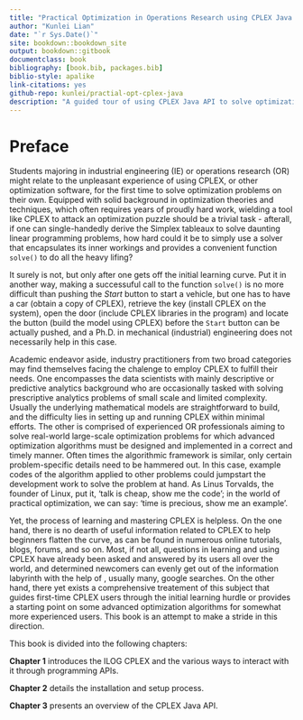 ```yaml
--- 
title: "Practical Optimization in Operations Research using CPLEX Java API"
author: "Kunlei Lian"
date: "`r Sys.Date()`"
site: bookdown::bookdown_site
output: bookdown::gitbook
documentclass: book
bibliography: [book.bib, packages.bib]
biblio-style: apalike
link-citations: yes
github-repo: kunlei/practial-opt-cplex-java
description: "A guided tour of using CPLEX Java API to solve optimization problems."
---
```


# Preface {- #preface}

Students majoring in industrial engineering (IE) or operations research (OR) might relate to the unpleasant experience of using CPLEX, or other optimization software, for the first time to solve optimization problems on their own.
Equipped with solid background in optimization theories and techniques, which often requires years of proudly hard work, wielding a tool like CPLEX to attack an optimization puzzle should be a trivial task - afterall, if one can single-handedly derive the Simplex tableaux to solve daunting linear programming problems, how hard could it be to simply use a solver that encapsulates its inner workings and provides a convenient function `solve()` to do all the heavy lifing?

It surely is not, but only after one gets off the initial learning curve.
Put it in another way, making a successuful call to the function `solve()` is no more difficult than pushing the *Start* button to start a vehicle, but one has to have a car (obtain a copy of CPLEX), retrieve the key (install CPLEX on the system), open the door (include CPLEX libraries in the program) and locate the button (build the model using CPLEX) before the `Start` button can be actually pushed, and a Ph.D. in mechanical (industrial) engineering does not necessarily help in this case.

Academic endeavor aside, industry practitioners from two broad categories may find themselves facing the chalenge to employ CPLEX to fulfill their needs.
One encompasses the data scientists with mainly descriptive or predictive analytics background who are occasionally tasked with solving prescriptive analytics problems of small scale and limited complexity.
Usually the underlying mathematical models are straightforward to build, and the difficulty lies in setting up and running CPLEX within minimal efforts.
The other is comprised of experienced OR professionals aiming to solve real-world large-scale optimization problems for which advanced optimization algorithms must be designed and implemented in a correct and timely manner.
Often times the algorithmic framework is similar, only certain problem-specific details need to be hammered out.
In this case, example codes of the algorithm applied to other problems could jumpstart the development work to solve the problem at hand.
As Linus Torvalds, the founder of Linux, put it, 'talk is cheap, show me the code'; in the world of practical optimization, we can say: 'time is precious, show me an example'.

Yet, the process of learning and mastering CPLEX is helpless.
On the one hand, there is no dearth of useful information related to CPLEX to help beginners flatten the curve, as can be found in numerous online tutorials, blogs, forums, and so on. 
Most, if not all, questions in learning and using CPLEX have already been asked and answered by its users all over the world, and determined newcomers can evenly get out of the information labyrinth with the help of , usually many, google searches. 
On the other hand, there yet exists a comprehensive treatement of this subject that guides first-time CPLEX users through the initial learning hurdle or provides a starting point on some advanced optimization algorithms for somewhat more experienced users.
This book is an attempt to make a stride in this direction.

This book is divided into the following chapters:

**Chapter 1** introduces the ILOG CPLEX and the various ways to interact with it through programming APIs.

**Chapter 2** details the installation and setup process.

**Chapter 3** presents an overview of the CPLEX Java API.
